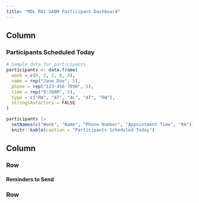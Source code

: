 ```yaml
---
title: "MDL R01 GABM Participant Dashboard"
---
```


## Column {width=30%}

### Participants Scheduled Today

```r
# Sample data for participants
participants <- data.frame(
  week = c(0, 3, 2, 0, 4),
  name = rep("Jane Doe", 5),
  phone = rep("123-456-7890", 5),
  time = rep("9:30AM", 5),
  type = c("RW", "AT", "AL", "AT", "RW"),
  stringsAsFactors = FALSE
)

participants |>
  setNames(c("Week", "Name", "Phone Number", "Appointment Time", "RA")) |>
  knitr::kable(caption = "Participants Scheduled Today")
```

## Column {width=70%}

### Row {height=15%}

#### Reminders to Send

### Row {height=42.5%}

